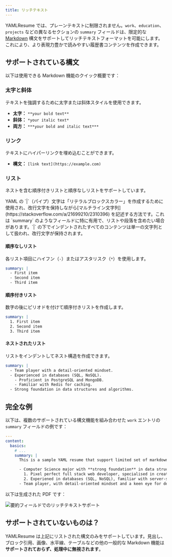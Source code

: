 ```yaml
---
title: リッチテキスト
---
```


YAMLResume では、プレーンテキストに制限されません。`work`、`education`、`projects` などの異なるセクションの `summary` フィールドは、限定的な [Markdown](https://en.wikipedia.org/wiki/Markdown) 構文をサポートしてリッチテキストフォーマットを可能にします。これにより、より表現力豊かで読みやすい履歴書コンテンツを作成できます。

## サポートされている構文

以下は使用できる Markdown 機能のクイック概要です：

### 太字と斜体

テキストを強調するために太字または斜体スタイルを使用できます。

-   **太字：** `**your bold text**`
-   **斜体：** `*your italic text*`
-   **両方：** `***your bold and italic text***`

### リンク

テキストにハイパーリンクを埋め込むことができます。

-   **構文：** `[link text](https://example.com)`

### リスト

ネストを含む順序付きリストと順序なしリストをサポートしています。

<Callout title="YAML でマルチライン文字列に使用される `|` 文字の理解">
  YAML の `|`（パイプ）文字は「リテラルブロックスカラー」を作成するために使用され、改行文字を保持しながら[マルチライン文字列](https://stackoverflow.com/a/21699210/2310396) を記述する方法です。これは `summary` のようなフィールドに特に有用で、リストや段落を含めたい場合があります。`|` の下でインデントされたすべてのコンテンツは単一の文字列として扱われ、改行文字が保持されます。
</Callout>

#### 順序なしリスト

各リスト項目にハイフン（`-`）またはアスタリスク（`*`）を使用します。

```yml lineNumbers
summary: |
  - First item
  - Second item
  - Third item
```

#### 順序付きリスト

数字の後にピリオドを付けて順序付きリストを作成します。

```yml lineNumbers
summary: |
  1. First item
  2. Second item
  3. Third item
```

#### ネストされたリスト

リストをインデントしてネスト構造を作成できます。

```yml lineNumbers
summary: |
  - Team player with a detail-oriented mindset.
  - Experienced in databases (SQL, NoSQL).
    - Proficient in PostgreSQL and MongoDB.
    - Familiar with Redis for caching.
  - Strong foundation in data structures and algorithms.
```

## 完全な例

以下は、複数のサポートされている構文機能を組み合わせた `work` エントリの `summary` フィールドの例です：

```yml lineNumbers
---
content:
  basics:
    # ...
    summary: |
      This is a sample YAML resume that support limited set of markdown rich text syntax (bold, italics, links, lists):

      - Computer Science major with **strong foundation** in data structures, *algorithms*, and software development
        1. Pixel perfect full stack web developer, specialised in creating high-quality, visually appealing websites
        2. Experiened in databases (SQL, NoSQL), familiar with server-side technologies ([Node.js](https://nodejs.org/en), Express, etc.)
      - Team player, with detail-oriented mindset and a keen eye for design and user experiences
```

以下は生成された PDF です：

![要約フィールドでのリッチテキストサポート](/static/images/docs/content/rich-text/rich-text-support-in-summary-field.webp)

## サポートされていないものは？

YAMLResume は上記にリストされた構文のみをサポートしています。見出し、ブロック引用、画像、水平線、テーブルなどの他の一般的な Markdown 機能は**サポートされておらず、処理中に無視されます**。

